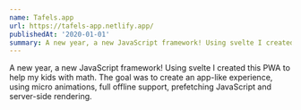 ```yaml
---
name: Tafels.app
url: https://tafels-app.netlify.app/
publishedAt: '2020-01-01'
summary: A new year, a new JavaScript framework! Using svelte I created this PWA to help my kids with math. The goal was to create an app-like experience, using micro animations, full offline support, prefetching JavaScript and server-side rendering.
---
```


A new year, a new JavaScript framework! Using svelte I created this PWA to help my kids with math. The goal was to create an app-like experience, using micro animations, full offline support, prefetching JavaScript and server-side rendering.
